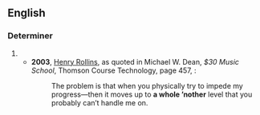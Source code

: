 {{also|a whole nother}}
==English==

===Determiner===
{{en-det|head=[[a]] [[whole]] [['nother|’nother]]}}

# {{alternative form of|a whole nother|lang=en}}
#* '''2003''', [[w:Henry Rollins|Henry Rollins]], as quoted in Michael W. Dean, ''$30 Music School'', Thomson Course Technology, page 457, {{ISBN|1592001718}}:
#*: The problem is that when you physically try to impede my progress—then it moves up to '''a whole ’nother''' level that you probably can’t handle me on.